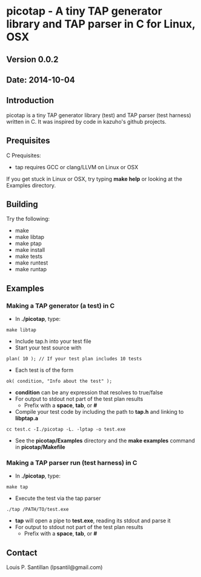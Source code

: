 = picotap - A tiny TAP generator library and TAP parser in C for Linux, OSX =

== Version 0.0.2 ==

== Date: 2014-10-04 ==

== Introduction ==
picotap is a tiny TAP generator library (test) and TAP parser (test harness) written in C.  It was inspired by code in kazuho's github projects.

== Prequisites ==
C Prequisites:
* tap requires GCC or clang/LLVM on Linux or OSX

If you get stuck in Linux or OSX, try typing '''make help''' or looking at the Examples directory.

== Building ==
Try the following:
* make
* make libtap
* make ptap
* make install
* make tests
* make runtest
* make runtap

== Examples ==
=== Making a TAP generator (a test) in C ===
* In '''./picotap''', type:
 make libtap
* Include tap.h into your test file
* Start your test source with
 plan( 10 ); // If your test plan includes 10 tests
* Each test is of the form
 ok( condition, "Info about the test" );
* '''condition''' can be any expression that resolves to true/false
* For output to stdout not part of the test plan results
** Prefix with a '''space''', '''tab''', or '''#'''
* Compile your test code by including the path to '''tap.h''' and linking to '''libptap.a'''
 cc test.c -I./picotap -L. -lptap -o test.exe
* See the '''picotap/Examples''' directory and the '''make examples''' command in '''picotap/Makefile'''

=== Making a TAP parser run (test harness) in C ===
* In '''./picotap''', type:
 make tap
* Execute the test via the tap parser
 ./tap /PATH/TO/test.exe
* '''tap''' will open a pipe to '''test.exe''', reading its stdout and parse it
* For output to stdout not part of the test plan results
** Prefix with a '''space''', '''tab''', or '''#'''

== Contact ==
Louis P. Santillan (lpsantil@gmail.com)
